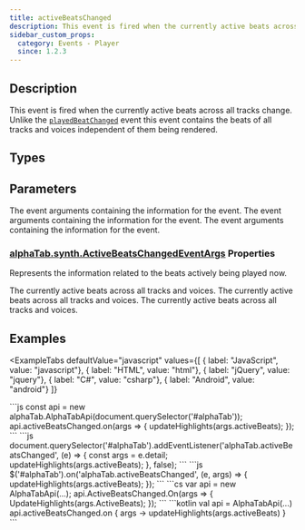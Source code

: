 ```yaml
---
title: activeBeatsChanged
description: This event is fired when the currently active beats across all tracks change.
sidebar_custom_props:
  category: Events - Player
  since: 1.2.3
---
```


<SinceBadge since="1.2.3" />


## Description
This event is fired when the currently active beats across all tracks change. Unlike the [`playedBeatChanged`](/docs/reference/plain/alphatabapibase.mdx#playedbeatchanged) event this event contains the beats of all tracks and voices independent of them being rendered.

<EventDescription />

## Types

<TypeTable>
    <TypeRow type="js" name="function (args: alphaTab.synth.ActiveBeatsChangedEventArgs): void" />
    <TypeRow type="net" name="System.Action<AlphaTab.Synth.ActiveBeatsChangedEventArgs>" />
    <TypeRow type="android" name="(args: alphaTab.synth.ActiveBeatsChangedEventArgs) -> Unit" />
</TypeTable>

## Parameters

<ParameterTable>
    <ParameterRow platform="js" name="args" type="alphaTab.synth.ActiveBeatsChangedEventArgs">
        The event arguments containing the information for the event.
    </ParameterRow>
    <ParameterRow platform="net" name="args" type="AlphaTab.Synth.ActiveBeatsChangedEventArgs">
        The event arguments containing the information for the event.
    </ParameterRow>
    <ParameterRow platform="android" name="args" type="alphaTab.synth.ActiveBeatsChangedEventArgs">
        The event arguments containing the information for the event.
    </ParameterRow>
</ParameterTable>

### [alphaTab.synth.ActiveBeatsChangedEventArgs](/docs/reference/plain/activebeatschangedeventargs.mdx) Properties

Represents the information related to the beats actively being played now.

<ParameterTable>
    <ParameterRow platform="js" name="activeBeats" type="alphaTab.model.Beat[]">
        The currently active beats across all tracks and voices.
    </ParameterRow>
    <ParameterRow platform="net" name="ActiveBeats" type="IList<AlphaTab.Model.Beat>">
        The currently active beats across all tracks and voices.
    </ParameterRow>
    <ParameterRow platform="android" name="activeBeats" type="alphaTab.collections.List<alphaTab.model.Beat>">
        The currently active beats across all tracks and voices.
    </ParameterRow>
</ParameterTable>

## Examples


<ExampleTabs
    defaultValue="javascript"
    values={[
      { label: "JavaScript", value: "javascript"},
      { label: "HTML", value: "html"},
      { label: "jQuery", value: "jquery"},
      { label: "C#", value: "csharp"},
      { label: "Android", value: "android"}
    ]}
>
<ExampleTabItem value="javascript">
```js
const api = new alphaTab.AlphaTabApi(document.querySelector('#alphaTab'));
api.activeBeatsChanged.on(args => {
   updateHighlights(args.activeBeats);
});
```
</ExampleTabItem>
<ExampleTabItem value="html">
```js
document.querySelector('#alphaTab').addEventListener('alphaTab.activeBeatsChanged', (e) => {
    const args = e.detail;
    updateHighlights(args.activeBeats);
}, false);
```
</ExampleTabItem>
<ExampleTabItem value="jquery">
```js
$('#alphaTab').on('alphaTab.activeBeatsChanged', (e, args) => {
 updateHighlights(args.activeBeats);
});
```
</ExampleTabItem>
<ExampleTabItem value="csharp">
```cs
var api = new AlphaTabApi<MyControl>(...);
api.ActiveBeatsChanged.On(args =>
{
    UpdateHighlights(args.ActiveBeats);
});
```
</ExampleTabItem>
<ExampleTabItem value="android">
```kotlin
val api = AlphaTabApi<MyControl>(...)
api.activeBeatsChanged.on { args ->
    updateHighlights(args.activeBeats)
}
```
</ExampleTabItem>
</ExampleTabs>
